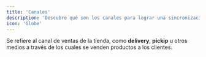 ```yaml
---
title: 'Canales'
description: 'Descubre qué son los canales para lograr una sincronización exitosa'
icon: 'Globe'
---
```


Se refiere al canal de ventas de la tienda, como **delivery**, **pickip** u otros medios a través de los cuales se venden productos a los clientes.